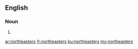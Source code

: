 ==English==

===Noun===
{{head|en|noun plural form}}

# {{plural of|northeaster|lang=en}}

[[ar:northeasters]]
[[fr:northeasters]]
[[ku:northeasters]]
[[my:northeasters]]
